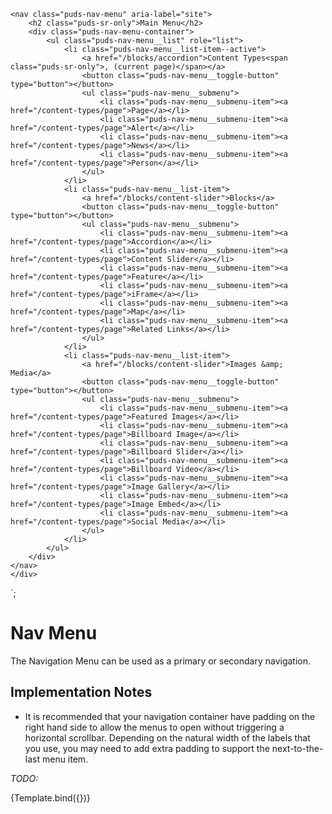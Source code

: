 
<Meta title="Components/Nav Menu" component="NavMenu" />

    <nav class="puds-nav-menu" aria-label="site">
        <h2 class="puds-sr-only">Main Menu</h2>
        <div class="puds-nav-menu-container">
            <ul class="puds-nav-menu__list" role="list">
                <li class="puds-nav-menu__list-item--active">
                    <a href="/blocks/accordion">Content Types<span class="puds-sr-only">, (current page)</span></a>
                    <button class="puds-nav-menu__toggle-button" type="button"></button>
                    <ul class="puds-nav-menu__submenu">
                        <li class="puds-nav-menu__submenu-item"><a href="/content-types/page">Page</a></li>
                        <li class="puds-nav-menu__submenu-item"><a href="/content-types/page">Alert</a></li>
                        <li class="puds-nav-menu__submenu-item"><a href="/content-types/page">News</a></li>
                        <li class="puds-nav-menu__submenu-item"><a href="/content-types/page">Person</a></li>
                    </ul>
                </li>
                <li class="puds-nav-menu__list-item">
                    <a href="/blocks/content-slider">Blocks</a>
                    <button class="puds-nav-menu__toggle-button" type="button"></button>
                    <ul class="puds-nav-menu__submenu">
                        <li class="puds-nav-menu__submenu-item"><a href="/content-types/page">Accordion</a></li>
                        <li class="puds-nav-menu__submenu-item"><a href="/content-types/page">Content Slider</a></li>
                        <li class="puds-nav-menu__submenu-item"><a href="/content-types/page">Feature</a></li>
                        <li class="puds-nav-menu__submenu-item"><a href="/content-types/page">iFrame</a></li>
                        <li class="puds-nav-menu__submenu-item"><a href="/content-types/page">Map</a></li>
                        <li class="puds-nav-menu__submenu-item"><a href="/content-types/page">Related Links</a></li>
                    </ul>
                </li>
                <li class="puds-nav-menu__list-item">
                    <a href="/blocks/content-slider">Images &amp; Media</a>
                    <button class="puds-nav-menu__toggle-button" type="button"></button>
                    <ul class="puds-nav-menu__submenu">
                        <li class="puds-nav-menu__submenu-item"><a href="/content-types/page">Featured Images</a></li>
                        <li class="puds-nav-menu__submenu-item"><a href="/content-types/page">Billboard Image</a></li>
                        <li class="puds-nav-menu__submenu-item"><a href="/content-types/page">Billboard Slider</a></li>
                        <li class="puds-nav-menu__submenu-item"><a href="/content-types/page">Billboard Video</a></li>
                        <li class="puds-nav-menu__submenu-item"><a href="/content-types/page">Image Gallery</a></li>
                        <li class="puds-nav-menu__submenu-item"><a href="/content-types/page">Image Embed</a></li>
                        <li class="puds-nav-menu__submenu-item"><a href="/content-types/page">Social Media</a></li>
                    </ul>
                </li>
            </ul>
        </div>
    </nav>
    </div>
`;

# Nav Menu

The Navigation Menu can be used as a primary or secondary navigation.

## Implementation Notes

* It is recommended that your navigation container have padding on the right hand side to allow the menus to open
  without triggering a horizontal scrollbar.  Depending on the natural width of the labels that you use, you may
  need to add extra padding to support the next-to-the-last menu item.

<i>TODO:</i>

<Canvas>
    <Story name="Basic" args={{
        heading: "Alerts",
        title: "Alert Title",
        content: "This is the content of the alert.  It can be a simple paragraph or something more complex."
    }}>
      {Template.bind({})}
    </Story>
</Canvas>


